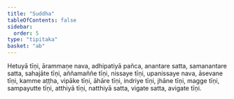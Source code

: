 ```yaml
---
title: "Suddha"
tableOfContents: false
sidebar:
  order: 5
type: "tipitaka"
basket: "ab"
---
```



<DynamicBreadcrumb />

<Division number="62">

<Paragraph number="1949">
Hetuyā tīṇi, ārammaṇe nava, adhipatiyā pañca, anantare satta, samanantare satta, sahajāte tīṇi, aññamaññe tīṇi, nissaye tīṇi, upanissaye nava, āsevane tīṇi, kamme aṭṭha, vipāke tīṇi, āhāre tīṇi, indriye tīṇi, jhāne tīṇi, magge tīṇi, sampayutte tīṇi, atthiyā tīṇi, natthiyā satta, vigate satta, avigate tīṇi.
</Paragraph>
</Division>
